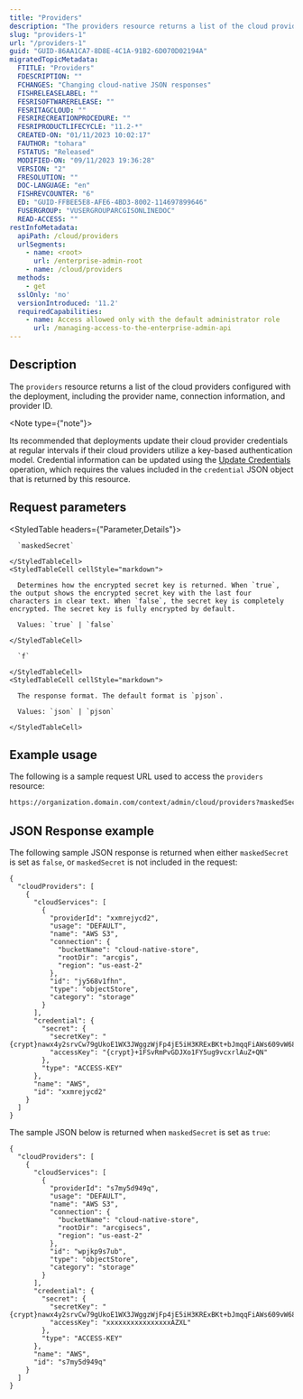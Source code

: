 ```yaml
---
title: "Providers"
description: "The providers resource returns a list of the cloud providers configured with the deployment."
slug: "providers-1"
url: "/providers-1"
guid: "GUID-86AA1CA7-8D8E-4C1A-91B2-6D070D02194A"
migratedTopicMetadata:
  FTITLE: "Providers"
  FDESCRIPTION: ""
  FCHANGES: "Changing cloud-native JSON responses"
  FISHRELEASELABEL: ""
  FESRISOFTWARERELEASE: ""
  FESRITAGCLOUD: ""
  FESRIRECREATIONPROCEDURE: ""
  FESRIPRODUCTLIFECYCLE: "11.2-*"
  CREATED-ON: "01/11/2023 10:02:17"
  FAUTHOR: "tohara"
  FSTATUS: "Released"
  MODIFIED-ON: "09/11/2023 19:36:28"
  VERSION: "2"
  FRESOLUTION: ""
  DOC-LANGUAGE: "en"
  FISHREVCOUNTER: "6"
  ED: "GUID-FFBEE5E8-AFE6-4BD3-8002-114697899646"
  FUSERGROUP: "VUSERGROUPARCGISONLINEDOC"
  READ-ACCESS: ""
restInfoMetadata:
  apiPath: /cloud/providers
  urlSegments:
    - name: <root>
      url: /enterprise-admin-root
    - name: /cloud/providers
  methods:
    - get
  sslOnly: 'no'
  versionIntroduced: '11.2'
  requiredCapabilities:
    - name: Access allowed only with the default administrator role
      url: /managing-access-to-the-enterprise-admin-api
---
```


## Description

The `providers` resource returns a list of the cloud providers configured with the deployment, including the provider name, connection information, and provider ID.

<Note type={"note"}>

Its recommended that deployments update their cloud provider credentials at regular intervals if their cloud providers utilize a key-based authentication model. Credential information can be updated using the [Update Credentials](/provider-connection) operation, which requires the values included in the `credential`  JSON object that is returned by this resource.

</Note>


## Request parameters

<StyledTable headers={"Parameter,Details"}>
  <StyledTableRow>
    <StyledTableCell cellStyle="markdown">

      `maskedSecret` 

    </StyledTableCell>
    <StyledTableCell cellStyle="markdown">

      Determines how the encrypted secret key is returned. When `true`, the output shows the encrypted secret key with the last four characters in clear text. When `false`, the secret key is completely encrypted. The secret key is fully encrypted by default.

      Values: `true` | `false`

    </StyledTableCell>
  </StyledTableRow>
  <StyledTableRow>
    <StyledTableCell cellStyle="markdown">

      `f` 

    </StyledTableCell>
    <StyledTableCell cellStyle="markdown">

      The response format. The default format is `pjson`.

      Values: `json` | `pjson`

    </StyledTableCell>
  </StyledTableRow>
</StyledTable>


## Example usage

The following is a sample request URL used to access the `providers` resource:

```markdown
https://organization.domain.com/context/admin/cloud/providers?maskedSecret=true&f=pjson
```

## JSON Response example

The following sample JSON response is returned when either `maskedSecret` is set as `false`, or `maskedSecret` is not included in the request:

```other
{
  "cloudProviders": [
    {
      "cloudServices": [
        {
          "providerId": "xxmrejycd2",
          "usage": "DEFAULT",
          "name": "AWS S3",
          "connection": {
            "bucketName": "cloud-native-store",
            "rootDir": "arcgis",
            "region": "us-east-2"
          },
          "id": "jy568v1fhn",
          "type": "objectStore",
          "category": "storage"
        }
      ],
      "credential": {
        "secret": {
          "secretKey": "{crypt}nawx4y2srvCw79gUkoE1WX3JWggzWjFp4jE5iH3KRExBKt+bJmqqFiAWs609vW68",
          "accessKey": "{crypt}+1FSvRmPvGDJXo1FY5ug9vcxrlAuZ+QN"
        },
        "type": "ACCESS-KEY"
      },
      "name": "AWS",
      "id": "xxmrejycd2"
    }
  ]
}
```

The sample JSON below is returned when `maskedSecret` is set as `true`:

```other
{
  "cloudProviders": [
    {
      "cloudServices": [
        {
          "providerId": "s7my5d949q",
          "usage": "DEFAULT",
          "name": "AWS S3",
          "connection": {
            "bucketName": "cloud-native-store",
            "rootDir": "arcgisecs",
            "region": "us-east-2"
          },
          "id": "wpjkp9s7ub",
          "type": "objectStore",
          "category": "storage"
        }
      ],
      "credential": {
        "secret": {
          "secretKey": "{crypt}nawx4y2srvCw79gUkoE1WX3JWggzWjFp4jE5iH3KRExBKt+bJmqqFiAWs609vW68",
          "accessKey": "xxxxxxxxxxxxxxxxAZXL"
        },
        "type": "ACCESS-KEY"
      },
      "name": "AWS",
      "id": "s7my5d949q"
    }
  ]
}
```
